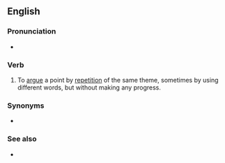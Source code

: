 ==English==

===Pronunciation===
* {{audio|en|En-au-talk in circles.ogg|Audio (AU)}}

===Verb===
{{en-verb|head=[[talk]] [[in]] [[circle]]s|talks in circles|talking in circles|talked in circles}}

# {{lb|en|idiomatic}} To [[argue]] a point by [[repetition]] of the same theme, sometimes by using different words, but without making any progress.

===Synonyms===
* {{l|en|speak in circles}}

===See also===
* {{l|en|go round in circles}}